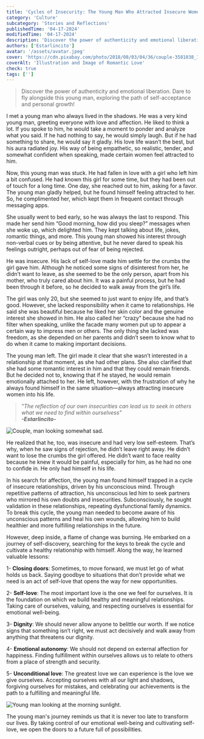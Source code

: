 ```yaml
---
title: 'Cycles of Insecurity: The Young Man Who Attracted Insecure Women'
category: 'Culture'
subcategory: 'Stories and Reflections'
publishedTime: '04-17-2024'
modifiedTime: '04-17-2024'
description: 'Discover the power of authenticity and emotional liberation. Dare to fly alongside this young man, exploring the path of self-acceptance and personal growth!'
authors: ['Estarlincito']
avatar: '/assets/avatar.jpeg'
cover: 'https://cdn.pixabay.com/photo/2018/08/03/04/36/couple-3581038_1280.jpg'
coverAlt: 'Illustration and Image of Romantic Love'
check: true
tags: ['']
---
```


<Introduction>

> Discover the power of authenticity and emotional liberation. Dare to fly alongside this young man, exploring the path of self-acceptance and personal growth!

</Introduction>

<Contents>

I met a young man who always lived in the shadows. He was a very kind young man, greeting everyone with love and affection. He liked to think a lot. If you spoke to him, he would take a moment to ponder and analyze what you said. If he had nothing to say, he would simply laugh. But if he had something to share, he would say it gladly. His love life wasn’t the best, but his aura radiated joy. His way of being empathetic, so realistic, tender, and somewhat confident when speaking, made certain women feel attracted to him.

Now, this young man was stuck. He had fallen in love with a girl who left him a bit confused. He had known this girl for some time, but they had been out of touch for a long time. One day, she reached out to him, asking for a favor. The young man gladly helped, but he found himself feeling attracted to her. So, he complimented her, which kept them in frequent contact through messaging apps.

She usually went to bed early, so he was always the last to respond. This made her send him “Good morning, how did you sleep?” messages when she woke up, which delighted him. They kept talking about life, jokes, romantic things, and more. This young man showed his interest through non-verbal cues or by being attentive, but he never dared to speak his feelings outright, perhaps out of fear of being rejected.

He was insecure. His lack of self-love made him settle for the crumbs the girl gave him. Although he noticed some signs of disinterest from her, he didn’t want to leave, as she seemed to be the only person, apart from his mother, who truly cared about him. It was a painful process, but he had been through it before, so he decided to walk away from the girl’s life.

The girl was only 20, but she seemed to just want to enjoy life, and that’s good. However, she lacked responsibility when it came to relationships. He said she was beautiful because he liked her skin color and the genuine interest she showed in him. He also called her “crazy” because she had no filter when speaking, unlike the facade many women put up to appear a certain way to impress men or others. The only thing she lacked was freedom, as she depended on her parents and didn’t seem to know what to do when it came to making important decisions.

The young man left. The girl made it clear that she wasn’t interested in a relationship at that moment, as she had other plans. She also clarified that she had some romantic interest in him and that they could remain friends. But he decided not to, knowing that if he stayed, he would remain emotionally attached to her. He left, however, with the frustration of why he always found himself in the same situation—always attracting insecure women into his life.

> _&quot;The reflection of our own insecurities can lead us to seek in others what we need to find within ourselvess&quot; <br/> **-Estarlincito-**_

<Image
  alt='Couple, man looking somewhat sad.'
  src='https://cdn.pixabay.com/photo/2018/05/22/21/07/people-3422435_1280.jpg'
/>

He realized that he, too, was insecure and had very low self-esteem. That’s why, when he saw signs of rejection, he didn’t leave right away. He didn’t want to lose the crumbs the girl offered. He didn’t want to face reality because he knew it would be painful, especially for him, as he had no one to confide in. He only had himself in his life.

In his search for affection, the young man found himself trapped in a cycle of insecure relationships, driven by his unconscious mind. Through repetitive patterns of attraction, his unconscious led him to seek partners who mirrored his own doubts and insecurities. Subconsciously, he sought validation in these relationships, repeating dysfunctional family dynamics. To break this cycle, the young man needed to become aware of his unconscious patterns and heal his own wounds, allowing him to build healthier and more fulfilling relationships in the future.

However, deep inside, a flame of change was burning. He embarked on a journey of self-discovery, searching for the keys to break the cycle and cultivate a healthy relationship with himself. Along the way, he learned valuable lessons:

1- **Closing doors**: Sometimes, to move forward, we must let go of what holds us back. Saying goodbye to situations that don’t provide what we need is an act of self-love that opens the way for new opportunities.

2- **Self-love**: The most important love is the one we feel for ourselves. It is the foundation on which we build healthy and meaningful relationships. Taking care of ourselves, valuing, and respecting ourselves is essential for emotional well-being.

3- **Dignity**: We should never allow anyone to belittle our worth. If we notice signs that something isn’t right, we must act decisively and walk away from anything that threatens our dignity.

4- **Emotional autonomy**: We should not depend on external affection for happiness. Finding fulfillment within ourselves allows us to relate to others from a place of strength and security.

5- **Unconditional love**: The greatest love we can experience is the love we give ourselves. Accepting ourselves with all our light and shadows, forgiving ourselves for mistakes, and celebrating our achievements is the path to a fulfilling and meaningful life.

<Image
  alt='Young man looking at the morning sunlight.'
  src='https://cdn.pixabay.com/photo/2024/04/13/02/09/whole-body-8693058_1280.jpg'
/>

The young man's journey reminds us that it is never too late to transform our lives. By taking control of our emotional well-being and cultivating self-love, we open the doors to a future full of possibilities.

</Contents>
